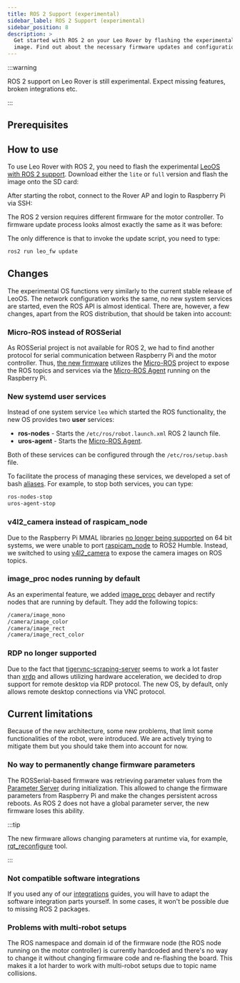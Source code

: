 ```yaml
---
title: ROS 2 Support (experimental)
sidebar_label: ROS 2 Support (experimental)
sidebar_position: 8
description: >
  Get started with ROS 2 on your Leo Rover by flashing the experimental LeoOS
  image. Find out about the necessary firmware updates and configuration steps.
---
```


:::warning

ROS 2 support on Leo Rover is still experimental. Expect missing features,
broken integrations etc.

:::

## Prerequisites

<LinkButton docId="leo-rover/guides/connect-to-rover-ap" />
<LinkButton docId="leo-rover/guides/ssh" />
<LinkButton docId="leo-rover/guides/software-update" />
<LinkButton docId="leo-rover/guides/firmware-update" />

## How to use

To use Leo Rover with ROS 2, you need to flash the experimental
[LeoOS with ROS 2 support](https://github.com/LeoRover/LeoOS-ros2/releases).
Download either the `lite` or `full` version and flash the image onto the SD
card:

<LinkButton
  to="/docs/leo-rover/guides/software-update#flashing-a-new-raspberry-pi-image"
  title="Flashing a new Raspberry Pi image"
/>

After starting the robot, connect to the Rover AP and login to Raspberry Pi via
SSH:

<LinkButton docId="leo-rover/guides/connect-to-rover-ap" />
<LinkButton docId="leo-rover/guides/ssh" />

The ROS 2 version requires different firmware for the motor controller. To
firmware update process looks almost exactly the same as it was before:

<LinkButton docId="leo-rover/guides/firmware-update" />

The only difference is that to invoke the update script, you need to type:

```bash
ros2 run leo_fw update
```

## Changes

The experimental OS functions very similarly to the current stable release of
LeoOS. The network configuration works the same, no new system services are
started, even the ROS API is almost identical. There are, however, a few
changes, apart from the ROS distribution, that should be taken into account:

### Micro-ROS instead of ROSSerial

As ROSSerial project is not available for ROS 2, we had to find another protocol
for serial communication between Raspberry Pi and the motor controller. Thus,
[the new firmware](https://github.com/LeoRover/leocore_firmware_ros2/) utilizes
the [Micro-ROS](https://micro.ros.org/) project to expose the ROS topics and
services via the [Micro-ROS Agent](https://github.com/micro-ROS/micro-ROS-Agent)
running on the Raspberry Pi.

### New systemd user services

Instead of one system service `leo` which started the ROS functionality, the new
OS provides two **user** services:

- **ros-nodes** - Starts the `/etc/ros/robot.launch.xml` ROS 2 launch file.
- **uros-agent** - Starts the
  [Micro-ROS Agent](https://github.com/micro-ROS/micro-ROS-Agent).

Both of these services can be configured through the `/etc/ros/setup.bash` file.

To facilitate the process of managing these services, we developed a set of bash
[aliases](https://github.com/LeoRover/LeoOS-ros2/blob/b593ba85a871ce906881052586bd988cd9fd16dc/stage3/03-leo-ros/files/aliases).
For example, to stop both services, you can type:

```bash
ros-nodes-stop
uros-agent-stop
```

### v4l2_camera instead of raspicam_node

Due to the Raspberry Pi MMAL libraries
[no longer being supported](https://github.com/raspberrypi/userland/issues/688)
on 64 bit systems, we were unable to port
[raspicam_node](https://github.com/UbiquityRobotics/raspicam_node) to ROS2
Humble. Instead, we switched to using
[v4l2_camera](https://gitlab.com/boldhearts/ros2_v4l2_camera) to expose the
camera images on ROS topics.

### image_proc nodes running by default

As an experimental feature, we added
[image_proc](https://wiki.ros.org/image_proc) debayer and rectify nodes that are
running by default. They add the following topics:

```bash
/camera/image_mono
/camera/image_color
/camera/image_rect
/camera/image_rect_color
```

### RDP no longer supported

Due to the fact that
[tigervnc-scraping-server](https://neuro.debian.net/pkgs/tigervnc-scraping-server.html)
seems to work a lot faster than [xrdp](http://xrdp.org/) and allows utilizing
hardware acceleration, we decided to drop support for remote desktop via RDP
protocol. The new OS, by default, only allows remote desktop connections via VNC
protocol.

## Current limitations

Because of the new architecture, some new problems, that limit some
functionalities of the robot, were introduced. We are actively trying to
mitigate them but you should take them into account for now.

### No way to permanently change firmware parameters

The ROSSerial-based firmware was retrieving parameter values from the
[Parameter Server](http://wiki.ros.org/Parameter%20Server) during
initialization. This allowed to change the firmware parameters from Raspberry Pi
and make the changes persistent across reboots. As ROS 2 does not have a global
parameter server, the new firmware loses this ability.

:::tip

The new firmware allows changing parameters at runtime via, for example,
[rqt_reconfigure](https://index.ros.org/p/rqt_reconfigure/) tool.

:::

### Not compatible software integrations

If you used any of our [integrations](/docs/category/integrations) guides, you
will have to adapt the software integration parts yourself. In some cases, it
won't be possible due to missing ROS 2 packages.

### Problems with multi-robot setups

The ROS namespace and domain id of the firmware node (the ROS node running on
the motor controller) is currently hardcoded and there's no way to change it
without changing firmware code and re-flashing the board. This makes it a lot
harder to work with multi-robot setups due to topic name collisions.
